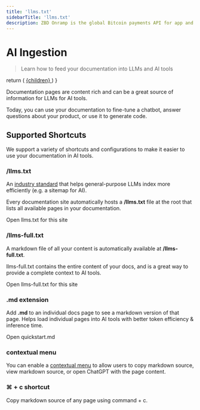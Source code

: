 ```yaml
---
title: 'llms.txt'
sidebarTitle: 'llms.txt'
description: ZBD Onramp is the global Bitcoin payments API for app and game developers. Integrate ZBD into your app or game to enable multicurrency payments, rewards, and payouts in minutes.
---
```


# AI Ingestion

> Learn how to feed your documentation into LLMs and AI tools

  return (
    <a href={href} className="text-sm font-medium text-white dark:!text-zinc-950 bg-zinc-900 hover:bg-zinc-700 dark:bg-zinc-100 hover:dark:bg-zinc-300 rounded-full px-3.5 py-1.5 not-prose">
      {children}
    </a>
  )
}

Documentation pages are content rich and can be a great source of information for LLMs for AI tools.

Today, you can use your documentation to fine-tune a chatbot, answer questions about your product, or use it to generate code.

## Supported Shortcuts

We support a variety of shortcuts and configurations to make it easier to use your documentation in AI tools.

### /llms.txt

An [industry standard](https://llmstxt.org) that helps general-purpose LLMs index more efficiently (e.g. a sitemap for AI).

Every documentation site automatically hosts a **/llms.txt** file at the root that lists all available pages in your documentation.

<PreviewButton href="https://mintlify.com/docs/llms.txt">Open llms.txt for this site</PreviewButton>

### /llms-full.txt

A markdown file of all your content is automatically available at **/llms-full.txt**.

llms-full.txt contains the entire content of your docs, and is a great way to provide a complete context to AI tools.

<PreviewButton href="https://mintlify.com/docs/llms-full.txt">Open llms-full.txt for this site</PreviewButton>

### .md extension

Add **.md** to an individual docs page to see a markdown version of that page. Helps load individual pages into AI tools with better token efficiency & inference time.

<PreviewButton href="https://mintlify.com/docs/quickstart.md">Open quickstart.md</PreviewButton>

### contextual menu

You can enable a [contextual menu](/core-concepts/settings#param-contextual) to allow users to copy markdown source, view markdown source, or open ChatGPT with the page content.

### ⌘ + c shortcut

Copy markdown source of any page using command + c.
